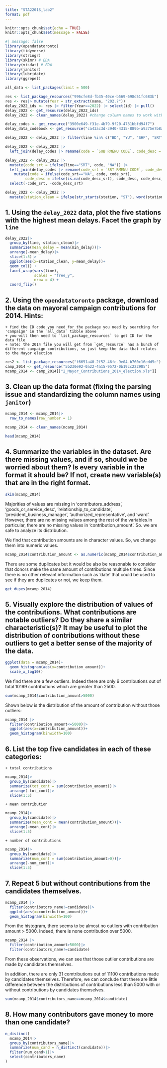 ```yaml
---
title: "STA2201S_lab2"
format: pdf
---
```


```r
knitr::opts_chunk$set(echo = TRUE)
knitr::opts_chunk$set(message = FALSE)
```


```r
#| message: false
library(opendatatoronto)
library(tidyverse)
library(stringr)
library(skimr) # EDA
library(visdat) # EDA
library(janitor)
library(lubridate)
library(ggrepel)
```

```r
all_data <- list_packages(limit = 500)
```

```r
res <- list_package_resources("996cfe8d-fb35-40ce-b569-698d51fc683b")
res <- res|> mutate(Year = str_extract(name, "202.?"))
delay_2022_ids <- res |> filter(Year==2022) |> select(id) |> pull()
delay_2022 <- get_resource(delay_2022_ids)
delay_2022 <- clean_names(delay_2022) #change column names to work with
```

```r
delay_codes <- get_resource("3900e649-f31e-4b79-9f20-4731bbfd94f7")
delay_data_codebook <- get_resource("ca43ac3d-3940-4315-889b-a9375e7b8aa4")
```

```r
delay_2022 <- delay_2022 |> filter(line %in% c("BD", "YU", "SHP", "SRT"))
```

```r
delay_2022 <- delay_2022 |> 
  left_join(delay_codes |> rename(code = `SUB RMENU CODE`, code_desc = `CODE DESCRIPTION...3`) |> select(code, code_desc)) 

delay_2022 <- delay_2022 |>
  mutate(code_srt = ifelse(line=="SRT", code, "NA")) |>
  left_join(delay_codes |> rename(code_srt = `SRT RMENU CODE`, code_desc_srt = `CODE DESCRIPTION...7`) |> select(code_srt, code_desc_srt))|>
    mutate(code = ifelse(code_srt=="NA", code, code_srt),
         code_desc = ifelse(is.na(code_desc_srt), code_desc, code_desc_srt))|>
  select(-code_srt, -code_desc_srt)
```


```r
delay_2022 <- delay_2022 |> 
  mutate(station_clean = ifelse(str_starts(station, "ST"), word(station, 1,2), word(station, 1)))
```

## 1. Using the `delay_2022` data, plot the five stations with the highest mean delays. Facet the graph by `line`

```r
delay_2022|>
  group_by(line, station_clean)|>
  summarize(mean_delay = mean(min_delay))|>
  arrange(-mean_delay)|>
  slice(1:5)|>
  ggplot(aes(x=station_clean, y=mean_delay))+
  geom_col() + 
  facet_wrap(vars(line), 
             scales = "free_y",
             nrow = 4) +
  coord_flip()
```


## 2. Using the `opendatatoronto` package, download the data on mayoral campaign contributions for 2014. Hints:
    + find the ID code you need for the package you need by searching for 'campaign' in the `all_data` tibble above
    + you will then need to `list_package_resources` to get ID for the data file
    + note: the 2014 file you will get from `get_resource` has a bunch of different campaign contributions, so just keep the data that relates to the Mayor election
    
```r
res2 <- list_package_resources("f6651a40-2f52-46fc-9e04-b760c16edd5c")
camp_2014 <- get_resource("5b230e92-0a22-4a15-9572-0b19cc222985")
mcamp_2014 <- camp_2014[["2_Mayor_Contributions_2014_election.xls"]]
```
    
## 3. Clean up the data format (fixing the parsing issue and standardizing the column names using `janitor`)

```r
mcamp_2014 <- mcamp_2014|>
  row_to_names(row_number = 1)
```

```r
mcamp_2014 <- clean_names(mcamp_2014)
```

```r
head(mcamp_2014)
```

## 4. Summarize the variables in the dataset. Are there missing values, and if so, should we be worried about them? Is every variable in the format it should be? If not, create new variable(s) that are in the right format.

```r
skim(mcamp_2014)
```

Majorities of values are missing in 'contributors_address', 'goods_or_service_desc', 'relationship_to_candidate', 'president_business_manager', 'authorized_representative', and 'ward'. However, there are no missing values among the rest of the variables.In particular, there are no missing values in 'contribution_amount'. So. we are safe to analyze its distribution. 

We find that contribution amounts are in character values. So, we change them into numeric values.

```r
mcamp_2014$contribution_amount <- as.numeric(mcamp_2014$contribution_amount)
```

There are some duplicates but it would be also be reasonable to consider that donors make the same amount of contributions multiple times. Since there is no other relevant information such as 'date' that could be used to see if they are duplicates or not, we keep them.
```r
get_dupes(mcamp_2014)
```

## 5. Visually explore the distribution of values of the contributions. What contributions are notable outliers? Do they share a similar characteristic(s)? It may be useful to plot the distribution of contributions without these outliers to get a better sense of the majority of the data. 

```r
ggplot(data = mcamp_2014)+
  geom_histogram(aes(x=contribution_amount))+
  scale_x_log10()
```

We find there are a few outliers. Indeed there are only 9 contributions out of total 10199 contributions which are greater than 2500. 

```r
sum(mcamp_2014$contribution_amount>5000)
```

Shown below is the distribution of the amount of contribution without those outliers:

```r
mcamp_2014 |>
  filter(contribution_amount<=5000)|>
  ggplot(aes(x=contribution_amount))+
  geom_histogram(binwidth=100)
```

## 6. List the top five candidates in each of these categories:

    + total contributions

```r
mcamp_2014|>
  group_by(candidate)|>
  summarize(tot_cont = sum(contribution_amount))|>
  arrange(-tot_cont)|>
  slice(1:5)
```

    + mean contribution
    
```r
mcamp_2014|>
  group_by(candidate)|>
  summarize(mean_cont = mean(contribution_amount))|>
  arrange(-mean_cont)|>
  slice(1:5)
```
  
    + number of contributions

```r
mcamp_2014|>
  group_by(candidate)|>
  summarize(num_cont = sum(contribution_amount>0))|>
  arrange(-num_cont)|>
  slice(1:5)
```  
    
## 7. Repeat 5 but without contributions from the candidates themselves.

```r
mcamp_2014 |>
  filter(contributors_name!=candidate)|>
  ggplot(aes(x=contribution_amount))+
  geom_histogram(binwidth=100)
```

From the histogram, there seems to be almost no outliers with contribution amount > 5000. Indeed, there is none contribution over 5000. 

```r
mcamp_2014 |>
  filter(contribution_amount>5000)|>
  filter(contributors_name!=candidate)
```

From these observations, we can see that those outlier contributions are made by candidates themselves. 

In addition, there are only 31 comtributions out of 11100 contributions made by candidates themselves. Therefore, we can conclude that there are little difference between the distributions of contributions less than 5000 with or without contributions by candidates themselves.
```r
sum(mcamp_2014$contributors_name==mcamp_2014$candidate)
```

## 8. How many contributors gave money to more than one candidate? 

```r
n_distinct(
  mcamp_2014|>
  group_by(contributors_name)|>
  summarize(num_cand = n_distinct(candidate))|>
  filter(num_cand>1)|>
  select(contributors_name)
)
```
